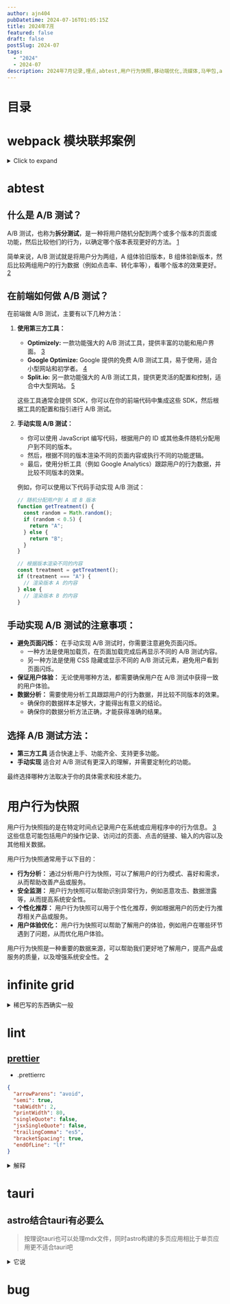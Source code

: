 ```yaml
---
author: ajn404
pubDatetime: 2024-07-16T01:05:15Z
title: 2024年7🈷️
featured: false
draft: false
postSlug: 2024-07
tags:
  - "2024"
  - 2024-07
description: 2024年7月记录,埋点,abtest,用户行为快照,移动端优化,流媒体,马甲包,ar,机器学习,移动端线程通信,render线程优化,帧动画通信,网络层,日志系统,缓存系统
---
```


# 目录

# webpack 模块联邦案例

<details>
<summary>Click to expand</summary>


<Webpack client:load client:visible />

</details>

# abtest

## 什么是 A/B 测试？

A/B 测试，也称为**拆分测试**，是一种将用户随机分配到两个或多个版本的页面或功能，然后比较他们的行为，以确定哪个版本表现更好的方法。 [1](https://en.wikipedia.org/wiki/A/B_testing)

简单来说，A/B 测试就是将用户分为两组，A 组体验旧版本，B 组体验新版本，然后比较两组用户的行为数据（例如点击率、转化率等），看哪个版本的效果更好。 [2](https://www.split.io/blog/a-b-testing-on-the-front-end/)

## 在前端如何做 A/B 测试？

在前端做 A/B 测试，主要有以下几种方法：

1. **使用第三方工具：**

   - **Optimizely:** 一款功能强大的 A/B 测试工具，提供丰富的功能和用户界面。 [3](https://www.optimizely.com/)
   - **Google Optimize:** Google 提供的免费 A/B 测试工具，易于使用，适合小型网站和初学者。 [4](https://optimize.google.com/)
   - **Split.io:** 另一款功能强大的 A/B 测试工具，提供更灵活的配置和控制，适合中大型网站。 [5](https://www.split.io/)

   这些工具通常会提供 SDK，你可以在你的前端代码中集成这些 SDK，然后根据工具的配置和指引进行 A/B 测试。

2. **手动实现 A/B 测试：**

   - 你可以使用 JavaScript 编写代码，根据用户的 ID 或其他条件随机分配用户到不同的版本。
   - 然后，根据不同的版本渲染不同的页面内容或执行不同的功能逻辑。
   - 最后，使用分析工具（例如 Google Analytics）跟踪用户的行为数据，并比较不同版本的效果。

   例如，你可以使用以下代码手动实现 A/B 测试：

   ```javascript
   // 随机分配用户到 A 或 B 版本
   function getTreatment() {
     const random = Math.random();
     if (random < 0.5) {
       return "A";
     } else {
       return "B";
     }
   }

   // 根据版本渲染不同的内容
   const treatment = getTreatment();
   if (treatment === "A") {
     // 渲染版本 A 的内容
   } else {
     // 渲染版本 B 的内容
   }
   ```

## 手动实现 A/B 测试的注意事项：

- **避免页面闪烁：** 在手动实现 A/B 测试时，你需要注意避免页面闪烁。
  - 一种方法是使用加载页，在页面加载完成后再显示不同的 A/B 测试内容。
  - 另一种方法是使用 CSS 隐藏或显示不同的 A/B 测试元素，避免用户看到页面闪烁。
- **保证用户体验：** 无论使用哪种方法，都需要确保用户在 A/B 测试中获得一致的用户体验。
- **数据分析：** 需要使用分析工具跟踪用户的行为数据，并比较不同版本的效果。
  - 确保你的数据样本足够大，才能得出有意义的结论。
  - 确保你的数据分析方法正确，才能获得准确的结果。

## 选择 A/B 测试方法：

- **第三方工具** 适合快速上手、功能齐全、支持更多功能。
- **手动实现** 适合对 A/B 测试有更深入的理解，并需要定制化的功能。

最终选择哪种方法取决于你的具体需求和技术能力。

# 用户行为快照

用户行为快照指的是在特定时间点记录用户在系统或应用程序中的行为信息。 [3](https://www.researchgate.net/figure/Snapshot-showing-a-specific-users-behaviour_fig4_315511165) 这些信息可能包括用户的操作记录、访问过的页面、点击的链接、输入的内容以及其他相关数据。

用户行为快照通常用于以下目的：

- **行为分析：** 通过分析用户行为快照，可以了解用户的行为模式、喜好和需求，从而帮助改善产品或服务。
- **安全监测：** 用户行为快照可以帮助识别异常行为，例如恶意攻击、数据泄露等，从而提高系统安全性。
- **个性化推荐：** 用户行为快照可以用于个性化推荐，例如根据用户的历史行为推荐相关产品或服务。
- **用户体验优化：** 用户行为快照可以帮助了解用户的体验，例如用户在哪些环节遇到了问题，从而优化用户体验。

用户行为快照是一种重要的数据来源，可以帮助我们更好地了解用户，提高产品或服务的质量，以及增强系统安全性。 [2](https://www.proofpoint.com/us/threat-reference/user-entity-behavior-analytics-ueba)

# infinite grid

<details>
<summary>稀巴写的东西确实一般</summary>

<a
  class="fixed top-8 right-8 text-cyan-300 text-lg indent-8 p-2 z-10 no-underline animate-bounce"
  href="#infinite-grid"
>
  {" "}
  回到上面
</a>


<Grid />

</details>

# lint

## [prettier](https://prettier.io/docs/en/configuration.html)

- .prettierrc

```json
{
  "arrowParens": "avoid",
  "semi": true,
  "tabWidth": 2,
  "printWidth": 80,
  "singleQuote": false,
  "jsxSingleQuote": false,
  "trailingComma": "es5",
  "bracketSpacing": true,
  "endOfLine": "lf"
}
```

<details>
<summary>解释</summary>

这个 `.prettierrc` 文件是 Prettier 的配置文件，用于定义代码格式化的规则。以下是每个选项的详细解释：

1. **arrowParens**: `"avoid"` - 在箭头函数中，如果参数只有一个，则不需要括号。例如，`x => x + 1` 而不是 `(x) => x + 1`。

2. **semi**: `true` - 在语句的末尾添加分号。这意味着每个语句结束时都会有一个分号，例如 `const a = 1;`。

3. **tabWidth**: `2` - 每个缩进级别使用两个空格。这会影响代码的缩进方式，使代码更紧凑。

4. **printWidth**: `80` - 指定每行的最大字符数，超过这个长度的行会被换行。这个设置通常用于提高代码的可读性。

5. **singleQuote**: `false` - 使用双引号而不是单引号来包围字符串。例如，`"hello"` 而不是 `'hello'`。

6. **jsxSingleQuote**: `false` - 在 JSX 中使用双引号而不是单引号。这适用于 React 组件中的字符串属性。

7. **trailingComma**: `"es5"` - 在 ES5 语法中允许在对象和数组的最后一个元素后面添加逗号。例如，`const arr = [1, 2, 3,];`。

8. **bracketSpacing**: `true` - 在对象字面量的花括号内添加空格。例如，`{ foo: bar }` 而不是 `{foo: bar}`。

9. **endOfLine**: `"lf"` - 使用换行符（LF）作为行结束符。这在跨平台开发时非常重要，以确保不同操作系统之间的一致性。

这些配置选项帮助开发者保持代码风格的一致性，提升代码的可读性和维护性。可以根据团队的需求和个人偏好进行调整，以适应不同的项目要求[1](https://prettier.io/docs/en/configuration.html)[3](https://prettier.io/docs/en/options.html)。

</details>

# tauri

## astro结合tauri有必要么

> 按理说tauri也可以处理mdx文件，同时astro构建的多页应用相比于单页应用更不适合tauri吧

<details>
<summary>它说</summary>

结合Astro和Tauri的必要性取决于你的具体需求和项目目标。Astro是一个现代静态网站生成器，旨在优化性能和用户体验，特别适合构建多页应用（MPA）。而Tauri则是一个用于构建桌面应用的框架，允许开发者使用Web技术（如HTML、CSS和JavaScript）来创建跨平台的桌面应用。

首先，虽然Tauri可以处理MDX文件，但Astro在构建静态内容和优化性能方面有其独特的优势。Astro允许你在构建时生成静态HTML，这对于需要快速加载和SEO优化的应用非常重要。如果你的应用需要展示大量的静态内容，Astro可能会是一个更好的选择。

其次，Astro构建的多页应用在某些情况下确实可能不如单页应用（SPA）适合Tauri。单页应用通常在用户体验上更流畅，因为它们通过JavaScript动态加载内容，而不需要重新加载整个页面。然而，Astro的多页应用可以通过其静态生成特性，提供更快的初始加载时间和更好的SEO，这在某些桌面应用场景中可能是有价值的。

最后，结合Astro和Tauri的一个潜在好处是，你可以利用Astro的静态生成能力来构建一个高性能的桌面应用，同时利用Tauri的轻量级特性来打包和分发这个应用。如果你的项目需要一个桌面应用，并且包含大量的静态内容，使用Astro来构建前端，再通过Tauri打包成桌面应用可能是一个合理的选择。

总的来说，结合Astro和Tauri的必要性取决于你的项目需求。如果你需要一个高性能的桌面应用，且包含静态内容，结合使用是有意义的；如果你的应用主要是动态内容，可能会考虑其他方案。

## icon

`pnpm tauri icon`

<details>
<summary>它说</summary>

使用 `pnpm tauri icon` 命令可以生成适用于不同平台的应用图标。这个命令是 Tauri CLI 的一部分，允许你从一个源图标文件（默认是 `./app-icon.png`）生成所需的各种图标格式。

以下是使用 `pnpm tauri icon` 命令的基本步骤：

1. **准备源图标**：确保你有一个 1024x1024 像素的 PNG 图标文件，带有透明背景。这个文件将作为生成其他图标的基础。

2. **运行命令**：在你的项目根目录下，运行以下命令：

   ```bash
   pnpm tauri icon
   ```

3. **输出图标**：默认情况下，生成的图标将被放置在 `src-tauri/icons` 目录中。你可以在 `tauri.conf.json` 文件中配置图标的输出路径和文件名。

4. **自定义选项**：你可以使用一些选项来定制命令的行为，例如：
   - `-o, --output <OUTPUT>`：指定输出目录，默认是 `icons` 目录。
   - `-v, --verbose`：启用详细日志记录。

例如，如果你想将生成的图标放在自定义目录，可以使用：

```bash
pnpm tauri icon --output ./custom-icons
```

确保在运行命令之前，已正确安装 Tauri CLI 和相关依赖，并且你的项目结构符合 Tauri 的要求[1](https://tauri.app/v1/guides/features/icons/)[2](https://tauri.app/v1/api/cli/)。

</details>

</details>

# bug
